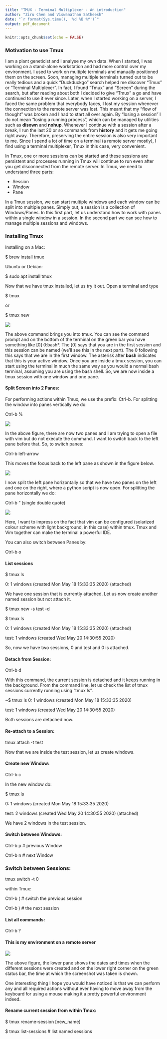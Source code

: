 ```yaml
---
title: "TMUX - Terminal Multiplexer - An introduction"
author: "Ziru Chen and Viswanathan Satheesh"
date: "`r format(Sys.time(), '%d %B %Y')`"
output: pdf_document
---
```


```r
knitr::opts_chunk$set(echo = FALSE)
```
### Motivation to use Tmux
I am a plant geneticist and I analyse my own data. When I started, I was working on a stand-alone workstation and had more control over my environment. I used to work on multiple terminals and manually positioned them on the screen. Soon, managing multiple terminals turned out to be really tedious and a quick "Duckduckgo" search helped me discover "Tmux" or "Terminal Multiplexer". In fact, I found "Tmux" and "Screen" during the search, but after reading about both I decided to give "Tmux" a go and have continued to use it ever since. Later, when I started working on a server, I faced the same problem that everybody faces, I lost my session whenever the connection to the remote server was lost. This meant that my "flow of thought" was broken and I had to start all over again. By "losing a session" I do not mean "losing a running process", which can be managed by utilities such as **disown** and **nohup**. Whenever I continue with a session after a break, I run the last 20 or so commands from **history** and it gets me going right away. Therefore, preserving the entire session is also very important to me. Since I spend a lot of time on a terminal (a remote server mostly), I find using a terminal multiplexer, Tmux in this case, very convenient. 

In Tmux, one or more sessions can be started and these sessions are persistent and processes running in Tmux will continue to run even after you get disconnected from the remote server. In Tmux, we need to understand three parts: 

- Session
- Window 
- Pane

In a Tmux session, we can start multiple windows and each window can be split into multiple panes. Simply put, a session is a collection of Windows/Panes. In this first part, let us understand how to work with panes within a single window in a session. In the second part we can see how to manage multiple sessions and windows. 

### Installing Tmux
Installing on a Mac:

$ brew install tmux

Ubuntu or Debian:

$ sudo apt install tmux

Now that we have tmux installed, let us try it out. Open a terminal and type 

$ tmux

or 

$ tmux new

![](0tmux.png)

The above command brings you into tmux. You can see the command prompt and on the bottom of the terminal on the green bar you have something like [0] 0:bash\*. The [0] says that you are in the first session and this session can be named (we'll see this in the next part). The 0 following this says that we are in the first window. The asterisk after **bash** indicates that this is your active window. Once you are inside a tmux session, you can start using the terminal in much the same way as you would a normal bash terminal, assuming you are using the bash shell. So, we are now inside a tmux session with one window and one pane. 

#### Split Screen into 2 Panes:
For performing actions within Tmux, we use the prefix: Ctrl-b. For splitting the window into panes vertically we do:

Ctrl-b %

![](1tmux.png)

In the above figure, there are now two panes and I am trying to open a file with vim but do not execute the command. I want to switch back to the left pane before that. So, to switch panes:

Ctrl-b left-arrow

This moves the focus back to the left pane as shown in the figure below.

![](2tmux.png)

I now split the left pane horizontally so that we have two panes on the left and one on the right, where a python script is now open. For splitting the pane horizontally we do:

Ctrl-b " (single double quote)

![](3tmux_3panes.png)

Here, I want to impress on the fact that vim can be configured (solarized colour scheme with light background, in this case) within tmux. Tmux and Vim together can make the terminal a powerful IDE.

You can also switch between Panes by:

Ctrl-b o

#### List sessions

$ tmux ls

0: 1 windows (created Mon May 18 15:33:35 2020) (attached)

We have one session that is currently attached. Let us now create another named session but not attach it. 

$ tmux new -s test -d 

$ tmux ls

0: 1 windows (created Mon May 18 15:33:35 2020) (attached)

test: 1 windows (created Wed May 20 14:30:55 2020)

So, now we have two sessions, 0 and test and 0 is attached.

#### Detach from Session:

Ctrl-b d

With this command, the current session is detached and it keeps running in the background. From the command line, let us check the list of tmux sessions currently running using "tmux ls".

~$ tmux ls
0: 1 windows (created Mon May 18 15:33:35 2020)

test: 1 windows (created Wed May 20 14:30:55 2020)

Both sessions are detached now.

#### Re-attach to a Session:

tmux attach -t test

Now that we are inside the test session, let us create windows.

#### Create new Window:

Ctrl-b c

In the new window do:

$ tmux ls

0: 1 windows (created Mon May 18 15:33:35 2020)

test: 2 windows (created Wed May 20 14:30:55 2020) (attached)

We have 2 windows in the test session. 

#### Switch between Windows:

Ctrl-b p  # previous Window

Ctrl-b n  # next Window

### Switch between Sessions:

tmux switch -t 0

within Tmux:

Ctrl-b (      # switch the previous session

Ctrl-b )      # the next session

#### List all commands:

Ctrl-b ?   

#### This is my environment on a remote server

![](4tmux_server.png)

The above figure, the lower pane shows the dates and times when the different sessions were created and on the lower right corner on the green status bar, the time at which the screenshot was taken is shown.

One interesting thing I hope you would have noticed is that we can perform any and all required actions without ever having to move away from the keyboard for using a mouse making it a pretty powerful environment indeed. 

#### Rename current session from within Tmux:

$ tmux rename-session [new_name]

$ tmux list-sessions # list named sessions

